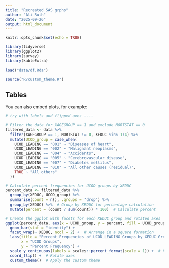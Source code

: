 ```yaml
---
title: "Recreated SAS grphs"
author: "Ali Ruth"
date: "2025-09-26"
output: html_document
---
```


```r
knitr::opts_chunk$set(echo = TRUE)

library(tidyverse)
library(ggplot2)
library(survey)
library(kableExtra)

load("data/df.Rda")

source("R/custom_theme.R")

```


## Tables

You can also embed plots, for example:

```r


# try with labels and flipped axes ----

# Filter the data for XAGEGROUP == 1 and exclude MORTSTAT == 0
filtered_data <- data %>%
  filter(XAGEGROUP == 1, MORTSTAT != 0, XEDUC %in% 1:4) %>%
  mutate(UCOD_group = case_when(
    UCOD_LEADING == "001" ~ "Diseases of heart",
    UCOD_LEADING == "002" ~ "Malignant neoplasms",
    UCOD_LEADING == "004" ~ "Accidents",
    UCOD_LEADING == "005" ~ "Cerebrovascular disease",
    UCOD_LEADING == "007" ~ "Diabetes mellitus",
    UCOD_LEADING == "010" ~ "All other causes (residual)",
    TRUE ~ "All others"
  ))

# Calculate percent frequencies for UCOD groups by XEDUC
percent_data <- filtered_data %>%
  group_by(XEDUC, UCOD_group) %>%
  summarise(count = n(), .groups = 'drop') %>%
  group_by(XEDUC) %>%  # Group by XEDUC for percentage calculation
  mutate(percent = (count / sum(count)) * 100)  # Calculate percent

# Create the ggplot with facets for each XEDUC group and rotated axes
ggplot(percent_data, aes(x = UCOD_group, y = percent, fill = UCOD_group)) + 
  geom_bar(stat = "identity") + 
  facet_wrap(~ XEDUC, ncol = 2) +  # Arrange in a square formation
  labs(title = "Percent Frequencies of UCOD_LEADING Groups by XEDUC Groups (XAGEGROUP == 1, MORTSTAT != 0)",
       x = "UCOD Groups",
       y = "Percent Frequency") +
  scale_y_continuous(labels = scales::percent_format(scale = 1)) +  # Format y-axis as percentage
  coord_flip() +  # Rotate axes
  custom_theme()  # Apply the custom theme
```


